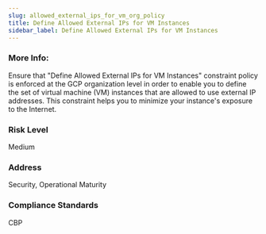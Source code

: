 ```yaml
---
slug: allowed_external_ips_for_vm_org_policy
title: Define Allowed External IPs for VM Instances
sidebar_label: Define Allowed External IPs for VM Instances
---
```


### More Info:

Ensure that "Define Allowed External IPs for VM Instances" constraint policy is enforced at the GCP organization level in order to enable you to define the set of virtual machine (VM) instances that are allowed to use external IP addresses. This constraint helps you to minimize your instance's exposure to the Internet.

### Risk Level

Medium

### Address

Security, Operational Maturity

### Compliance Standards

CBP

